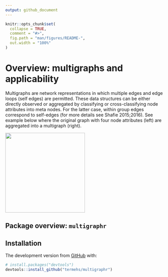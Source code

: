 ```yaml
---
output: github_document
---
```


<!-- README.md is generated from README.Rmd. Please edit that file -->

```r
knitr::opts_chunk$set(
  collapse = TRUE,
  comment = "#>",
  fig.path = "man/figures/README-",
  out.width = "100%"
)
```
# Overview: multigraphs and applicability
Multigraphs are network representations in which multiple edges and edge loops (self edges) are permitted. These data structures can be either directly observed or aggregated by classifying or cross-classifying node attributes into meta nodes. For the latter case, within group edges correspond to self-edges (for more details see Shafie 2015;2016). See example below where the original graph with four node attributes (left) are aggregated into a multigraph (right).

![](mg_ex.png){width=250px}

## Package overview: `multigraphr` 


## Installation

<!-- You can install the released version of multigraphr from [CRAN](https://CRAN.R-project.org) with: -->

<!-- ``` r -->
<!-- install.packages("multigraphr") -->
<!-- ``` -->

The development version from [GitHub](https://github.com/) with:

``` r
# install.packages("devtools")
devtools::install_github("termehs/multigraphr")
```
<!-- ## Example -->

<!-- This is a basic example which shows you how to solve a common problem: -->

<!-- ```{r example} -->
<!-- library(multigraphr) -->
<!-- ## basic example code -->
<!-- ``` -->

<!-- What is special about using `README.Rmd` instead of just `README.md`? You can include R chunks like so: -->

<!-- ```{r cars} -->
<!-- summary(cars) -->
<!-- ``` -->

<!-- You'll still need to render `README.Rmd` regularly, to keep `README.md` up-to-date. -->

<!-- You can also embed plots, for example: -->

<!-- ```{r pressure, echo = FALSE} -->
<!-- plot(pressure) -->
<!-- ``` -->

<!-- In that case, don't forget to commit and push the resulting figure files, so they display on GitHub! -->
